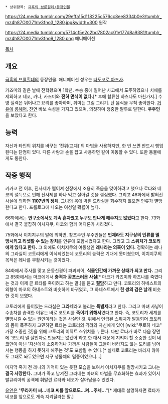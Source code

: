 {{{+1 鷹鳥 小鳥(たかとり ことり)}}}

 * 상위항목: [[극흑의 브룬힐데/등장인물]]

https://24.media.tumblr.com/29effa15d118225c576cc8ee8334b0e3/tumblr_mz4h87OXG71rlv3fno3_1280.jpg&width=300
원작

https://24.media.tumblr.com/5714cf5e2c2bd7802ac01e177d8a9381/tumblr_mz4h87OXG71rlv3fno9_1280.png
애니메이션

[[목차]]
== 개요 ==
[[극흑의 브륜힐데]]의 등장인물. 애니메이션 성우는 [[타도코로 아즈사]].

카즈미와 같은 날에 전학왔으며 1학년. 수송 중에 일어난 사고에서 도주하였으나 치에를 제외하고 네코, 카나, 카즈미와 '''전혀 면식이 없다.'''[* 후에 합류한 하츠나도 마찬가지.] 수영 실력은 뛰어나고 요리를 좋아하며, 취미는 그림 그리기. 단 음식을 무척 좋아한다. [[거유]]에 [[롱헤어]], [[천연]] 바보 속성을 가지고 있으며, 의젓하며 정중한 말투로 말한다. '''우주인'''을 보았다고 한다.

== 능력 ==
자신과 타인의 위치를 바꾸는 '전위(교체)'의 마법을 사용하지만, 한 번 쓰면 반드시 행업된다는 단점이 있다. 다른 사람과 손을 잡고 사용하면 같이 이동할 수 있다. 또한 동물에게도 통한다.

== 작중 행적 ==
키카코 전 이후, 진사제가 떨어져 산장에서 조용히 죽음을 맞이하려고 했으나 료타와 네코의 설득으로 인해 진사제를 하나 먹고 살아갈 것을 결심했다. 그리고 48화에서 밝혀진 사실에 의하면 '''1107번의 정체'''. 그녀의 몸에 박힌 드라실을 회수하지 않으면 인류가 멸망한다고 한다. 프롤로그에 나오는 여성일 확률이 높다.
 
66화에서는 '''연구소에서도 계속 혼자였고 누구도 만나게 해주지도 않았다'''고 한다. 73화에서 결국 붙잡혀 이치지쿠, 마코와 함께 어디론가 사라졌다.

75화에서 이치지쿠의 말에 의하면, 창조주인 우주인들은 '''언제라도 지구상의 인류를 멸망시키고 리셋할 수 있는 장치'''를 인류에 포함시켰다고 한다. 그리고 그 '''스위치가 코토리에게 있다고 한다.''' 그 외에도 이치지쿠의 여동생인 '''레나라는 의혹이 있다.'''  정확히는 레나의 그라실이 코토리에게 이식되었는데 코토리의 능력은 기대에 못미쳤으며, 이치지쿠의 목적은 레나를 부활시키는 것이었다. 

84화에서 주사를 맞고 운동신경이 파괴되어, '''식물인간에 가까운 상태가 되고 만다.''' 그리고 85화에서는 마코에게서 '''충격과 공포스러운 사실'''[* 마코가 카즈미와 하츠나를 죽였다는 것과 이제 곧 료타를 죽이려고 하는 말.]을 듣고 '''[[절망]]'''하고 만다. 코토리의 하네스트의 외형이 마코의 하네스트와 비슷하게 바뀌었고, 그 하네스트에서 '''한 쌍의 검은 날개''' 비슷한 것이 보였다.

코토리에게 들어있는 드라실은 '''그라네'''라고 불리는 '''특별제'''라고 한다. 그리고 마녀 사냥이 수송차를 습격한 이유는 바로 코토리를 '''죽이기 위해서'''였다고 한다. 즉, 코토리가 세계를 멸망시킬 수 있는 원인이라는 것은 사실인 것. 위에서 언급된 스위치가 발동되어 코토리의 몸이 폭주하자 고민하던 료타는 코토리의 격려와 자신에게 있어 [wiki:"쿠로하 네코" 가장 소중한 것]을 위해 코토리의 이젝트 스위치를 누른다. 다만 료타가 바로 다음 장면에 '코토리 널 살인자로 만들지는 않겠어'라고 한 대사 때문에 지켜야 할 소중한 것이 네코만이 아닌 '자신에게 소중하거나 가까운 사람들이 그들이 바라지도 않는 도리를 넘어서는 행동을 하지 못하게 해주는 것'도 포함될 수 있다.[* 실제로 코토리는 바라지 않아도 그대로 놔두었으면 지구 생물체의 멸종이었으니...]

마지막 죽기 전 레나의 기억이 있는 듯한 모습을 보여서 이치지쿠를 절망시키고 그녀는 '''결국 사망한다.''' 그녀가 죽고 남겨진 그라네는 마녀의 마법을 무효화하는 효과가 있어서 발큐리아의 공격에 휘말린 료타와 네코가 살아남을수 있었다.

[[유언]]은 "'''무라카미 씨...네코 씨를 앞으로도...켜...주세...'''"[* 제대로 설명하자면 료타가 네코를 앞으로도 계속 지켜달라는 말.]
